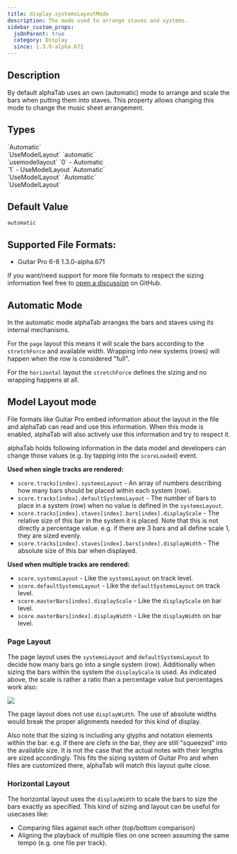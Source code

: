 ```yaml
---
title: display.systemsLayoutMode
description: The mode used to arrange staves and systems.
sidebar_custom_props:
  jsOnParent: true
  category: Display
  since: 1.3.0-alpha.671
---
```


<SinceBadge since="1.3.0-alpha.671" />


## Description

By default alphaTab uses an own (automatic) mode to arrange and scale the bars when 
putting them into staves. This property allows changing this mode to change the music sheet arrangement.

<PropertyDescription showJson={true} />

## Types

<TypeTable>
    <TypeRow type="js" name="alphaTab.SystemsLayoutMode">
        `Automatic`<br />
        `UseModelLayout`
    </TypeRow>
    <TypeRow type="json-js-html" name="string">
        `automatic`<br />
        `usemodellayout`
    </TypeRow>
    <TypeRow type="json-js-html" name="int">
        `0` - Automatic<br />
        `1` - UseModelLayout
    </TypeRow>
    <TypeRow type="net" name="AlphaTab.SystemsLayoutMode">
        `Automatic`<br />
        `UseModelLayout`
    </TypeRow>
    <TypeRow type="android" name="alphaTab.SystemsLayoutMode">
        `Automatic`<br />
        `UseModelLayout`
    </TypeRow>
</TypeTable>

## Default Value

`automatic`

## Supported File Formats:

* Guitar Pro 6-8 <span class="badge badge--info">1.3.0-alpha.671</span>

If you want/need support for more file formats to respect the sizing information feel free to [open a discussion](https://github.com/CoderLine/alphaTab/discussions/new?category=ideas) on GitHub. 

## Automatic Mode

In the automatic mode alphaTab arranges the bars and staves using its internal mechanisms.

For the `page` layout this means it will scale the bars according to the `stretchForce` and available width. 
Wrapping into new systems (rows) will happen when the row is considered "full".

For the `horizontal` layout the `stretchForce` defines the sizing and no wrapping happens at all. 

## Model Layout mode

File formats like Guitar Pro embed information about the layout in the file and alphaTab can read and use this information. 
When this mode is enabled, alphaTab will also actively use this information and try to respect it.

alphaTab holds following information in the data model and developers can change those values (e.g. by tapping into the `scoreLoaded`) event.

**Used when single tracks are rendered:**

* `score.tracks[index].systemsLayout` - An array of numbers describing how many bars should be placed within each system (row).
* `score.tracks[index].defaultSystemsLayout` - The number of bars to place in a system (row) when no value is defined in the `systemsLayout`.
* `score.tracks[index].staves[index].bars[index].displayScale` - The relative size of this bar in the system it is placed. Note that this is not directly a percentage value. e.g. if there are 3 bars and all define scale 1, they are sized evenly. 
* `score.tracks[index].staves[index].bars[index].displayWidth` - The absolute size of this bar when displayed. 

**Used when multiple tracks are rendered:**

* `score.systemsLayout` - Like the `systemsLayout` on track level. 
* `score.defaultSystemsLayout` - Like the `defaultSystemsLayout` on track level. 
* `score.masterBars[index].displayScale` - Like the `displayScale` on bar level.
* `score.masterBars[index].displayWidth` - Like the `displayWidth` on bar level.

### Page Layout

The page layout uses the `systemsLayout` and `defaultSystemsLayout` to decide how many bars go into a single system (row). 
Additionally when sizing the bars within the system the `displayScale` is used. As indicated above, the scale is rather a ratio than a percentage value but percentages work also:

<img src="/img/reference/property/systems-layout-page-examples.png" />

The page layout does not use `displayWidth`. The use of absolute widths would break the proper alignments needed for this kind of display.

Also note that the sizing is including any glyphs and notation elements within the bar. e.g. if there are clefs in the bar, they are still "squeezed" into the available size. 
It is not the case that the actual notes with their lengths are sized accordingly. This fits the sizing system of Guitar Pro and when files are customized there,
alphaTab will match this layout quite close. 

### Horizontal Layout

The horizontal layout uses the `displayWidth` to scale the bars to size the bars exactly as specified. This kind of sizing and layout can be useful for usecases like: 

* Comparing files against each other (top/bottom comparison)
* Aligning the playback of multiple files on one screen assuming the same tempo (e.g. one file per track).

